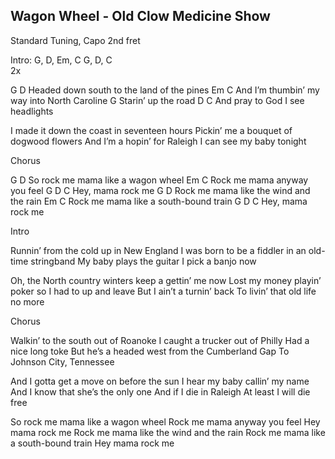 ## Wagon Wheel - Old Clow Medicine Show


Standard Tuning, Capo 2nd fret

Intro: G, D, Em, C
       G, D, C   
       2x


G                        D
Headed down south to the land of the pines
        Em                   C
And I'm thumbin' my way into North Caroline
G
Starin' up the road
            D         C
And pray to God I see headlights


I made it down the coast in seventeen hours 
Pickin' me a bouquet of dogwood flowers 
And I'm a hopin' for Raleigh 
I can see my baby tonight

Chorus

   G                   D
So rock me mama like a wagon wheel
Em              C
Rock me mama anyway you feel
G   D     C
Hey, mama rock me
G                     D
Rock me mama like the wind and the rain
Em                  C
Rock me mama like a south-bound train
G   D     C
Hey, mama rock me


Intro

Runnin' from the cold up in New England
I was born to be a fiddler in an old-time stringband
My baby plays the guitar
I pick a banjo now

Oh, the North country winters keep a gettin' me now
Lost my money playin' poker so I had to up and leave
But I ain't a turnin' back
To livin' that old life no more

Chorus

Walkin' to the south out of Roanoke
I caught a trucker out of Philly
Had a nice long toke
But he's a headed west from the Cumberland Gap
To Johnson City, Tennessee

And I gotta get a move on before the sun
I hear my baby callin' my name
And I know that she's the only one
And if I die in Raleigh
At least I will die free

So rock me mama like a wagon wheel
Rock me mama anyway you feel
Hey mama rock me
Rock me mama like the wind and the rain
Rock me mama like a south-bound train
Hey mama rock me

